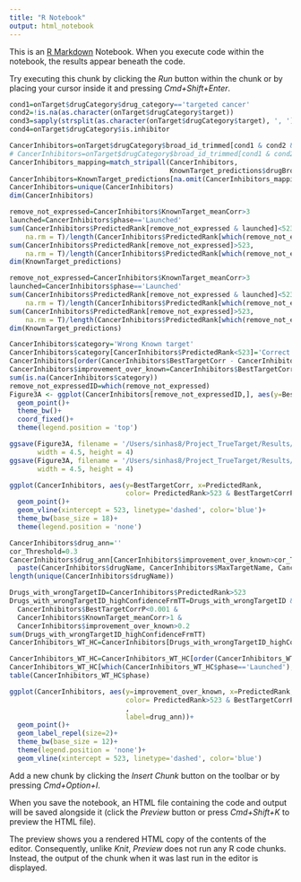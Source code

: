 ```yaml
---
title: "R Notebook"
output: html_notebook
---
```


This is an [R Markdown](http://rmarkdown.rstudio.com) Notebook. When you execute code within the notebook, the results appear beneath the code. 

Try executing this chunk by clicking the *Run* button within the chunk or by placing your cursor inside it and pressing *Cmd+Shift+Enter*. 
<!-- Figure 3 -->
<!-- Predicting targets for drugs with wrongly annotated drugs or no targets -->
```r
cond1=onTarget$drugCategory$drug_category=='targeted cancer'
cond2=!is.na(as.character(onTarget$drugCategory$target))
cond3=sapply(strsplit(as.character(onTarget$drugCategory$target), ', '), length)==1
cond4=onTarget$drugCategory$is.inhibitor
```

<!-- Predicting targets for drugs with no targets -->
```r
CancerInhibitors=onTarget$drugCategory$broad_id_trimmed[cond1 & cond2 & cond4]
# CancerInhibitors=onTarget$drugCategory$broad_id_trimmed[cond1 & cond2 & cond3 & cond4]
CancerInhibitors_mapping=match_stripall(CancerInhibitors,
                                        KnownTarget_predictions$drugBroadID)
CancerInhibitors=KnownTarget_predictions[na.omit(CancerInhibitors_mapping),]
CancerInhibitors=unique(CancerInhibitors)
dim(CancerInhibitors)
```
<!-- How many drugs are wrongly annotated -->
```r
remove_not_expressed=CancerInhibitors$KnownTarget_meanCorr>3
launched=CancerInhibitors$phase=='Launched'
sum(CancerInhibitors$PredictedRank[remove_not_expressed & launched]<523,
    na.rm = T)/length(CancerInhibitors$PredictedRank[which(remove_not_expressed & launched)])
sum(CancerInhibitors$PredictedRank[remove_not_expressed]>523,
    na.rm = T)/length(CancerInhibitors$PredictedRank[which(remove_not_expressed)])
dim(KnownTarget_predictions)
```
<!-- How many drugs are wrongly annotated -->
```r
remove_not_expressed=CancerInhibitors$KnownTarget_meanCorr>3
launched=CancerInhibitors$phase=='Launched'
sum(CancerInhibitors$PredictedRank[remove_not_expressed & launched]<523,
    na.rm = T)/length(CancerInhibitors$PredictedRank[which(remove_not_expressed & launched)])
sum(CancerInhibitors$PredictedRank[remove_not_expressed]>523,
    na.rm = T)/length(CancerInhibitors$PredictedRank[which(remove_not_expressed)])
dim(KnownTarget_predictions)
```

```r
CancerInhibitors$category='Wrong Known target'
CancerInhibitors$category[CancerInhibitors$PredictedRank<523]='Correct Known target'
CancerInhibitors[order(CancerInhibitors$BestTargetCorr - CancerInhibitors$Maxcorr, decreasing = T),-(4:11)]
CancerInhibitors$improvement_over_known=CancerInhibitors$BestTargetCorr - CancerInhibitors$Maxcorr
sum(is.na(CancerInhibitors$category))
remove_not_expressedID=which(remove_not_expressed)
Figure3A <- ggplot(CancerInhibitors[remove_not_expressedID,], aes(y=BestTargetCorr, x=Maxcorr, color=category))+
  geom_point()+
  theme_bw()+
  coord_fixed()+
  theme(legend.position = 'top')
```
```r
ggsave(Figure3A, filename = '/Users/sinhas8/Project_TrueTarget/Results/Figure3A.pdf',
       width = 4.5, height = 4)
ggsave(Figure3A, filename = '/Users/sinhas8/Project_TrueTarget/Results/Figure3A.png',
       width = 4.5, height = 4)
```



```r
ggplot(CancerInhibitors, aes(y=BestTargetCorr, x=PredictedRank,
                             color= PredictedRank>523 & BestTargetCorrP<0.01 ))+
  geom_point()+
  geom_vline(xintercept = 523, linetype='dashed', color='blue')+
  theme_bw(base_size = 18)+
  theme(legend.position = 'none')
```

```r
CancerInhibitors$drug_ann=''
cor_Threshold=0.3
CancerInhibitors$drug_ann[CancerInhibitors$improvement_over_known>cor_Threshold]=
  paste(CancerInhibitors$drugName, CancerInhibitors$MaxTargetName, CancerInhibitors$BestTargetName, sep=';' )[CancerInhibitors$improvement_over_known>cor_Threshold]
length(unique(CancerInhibitors$drugName))
```
<!-- These are drugs whose predicted target is incorrect & we can predict a high confidence Target-->
```r
Drugs_with_wrongTargetID=CancerInhibitors$PredictedRank>523
Drugs_with_wrongTargetID_highConfidenceFrmTT=Drugs_with_wrongTargetID & 
  CancerInhibitors$BestTargetCorrP<0.001 & 
  CancerInhibitors$KnownTarget_meanCorr>1 & 
  CancerInhibitors$improvement_over_known>0.2
sum(Drugs_with_wrongTargetID_highConfidenceFrmTT)
CancerInhibitors_WT_HC=CancerInhibitors[Drugs_with_wrongTargetID_highConfidenceFrmTT,]
```
```r
CancerInhibitors_WT_HC=CancerInhibitors_WT_HC[order(CancerInhibitors_WT_HC$improvement_over_known, decreasing = T),]
CancerInhibitors_WT_HC[which(CancerInhibitors_WT_HC$phase=='Launched'),]
table(CancerInhibitors_WT_HC$phase)
```


```r
ggplot(CancerInhibitors, aes(y=improvement_over_known, x=PredictedRank,
                             color= PredictedRank>523 & BestTargetCorrP<0.001 & KnownTarget_meanCorr>1
                             ,
                             label=drug_ann))+
  geom_point()+
  geom_label_repel(size=2)+
  theme_bw(base_size = 12)+
  theme(legend.position = 'none')+
  geom_vline(xintercept = 523, linetype='dashed', color='blue')
```

Add a new chunk by clicking the *Insert Chunk* button on the toolbar or by pressing *Cmd+Option+I*.

When you save the notebook, an HTML file containing the code and output will be saved alongside it (click the *Preview* button or press *Cmd+Shift+K* to preview the HTML file). 

The preview shows you a rendered HTML copy of the contents of the editor. Consequently, unlike *Knit*, *Preview* does not run any R code chunks. Instead, the output of the chunk when it was last run in the editor is displayed.

